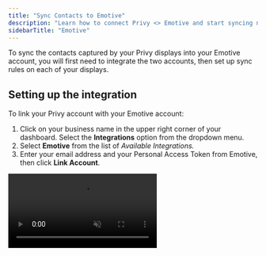 ```yaml
---
title: "Sync Contacts to Emotive"
description: "Learn how to connect Privy <> Emotive and start syncing new SMS contacts."
sidebarTitle: "Emotive"
---
```


To sync the contacts captured by your Privy displays into your Emotive account, you will first need to integrate the two accounts, then set up sync rules on each of your displays.

## Setting up the integration

To link your Privy account with your Emotive account:

1. Click on your business name in the upper right corner of your dashboard. Select the **Integrations** option from the dropdown menu.
2. Select **Emotive** from the list of _Available Integrations._
3. Enter your email address and your Personal Access Token from Emotive, then click **Link Account**.

<video autoPlay muted loop playsInline className="add-emotive-integration" src="/images/integrations/emotive-link-account.mp4" />

All set\! Emotive should now appear as a linked account in the _Authorized Accounts_ section.

<Accordion title="Need help finding your Personal Access Token in Emotive?" icon="circle-question">
  A Personal Access Token is also known as an "API Key" in Emotive. Your API Keys can be found by heading to **List Growth \> Integrations** on the left side of your Emotive dashboard.

  If you have an existing API Key, you can locate it on this page, then copy & paste it into the Personal Access Token field in Privy.

![](/images/integrations/emotive-locate-api-key.png)

  If you need to create a new API Key, you can do so by following these instructions:

  - If you're creating your very first API Key, select **Start Here** in the middle of the screen. If you have existing API Keys but you'd like to create a new one, click **Add New** in the upper right.
  - Customize your _Signup Flow Name _on the following screen.
  - Select your **Welcome Message** from the dropdown at the bottom of the page.
  - Click **Next** once you're ready, and copy your new API Key.

  <video autoPlay muted loop playsInline className="create-api-key-in-emotive" src="/images/integrations/emotive-create-api-key.mp4" />

</Accordion>

## Add a sync rule to your displays

To add a sync rule to a display so that the collected contacts sync to Emotive:

1. Navigate to **Convert** \> **All Displays**.
2. Select the display you’d like to sync and navigate to the **Settings** step of the display builder. 
3. Click to expand **Advanced Settings** at the bottom left of the page. Scroll to the **Sync Integrations** section.
4. Select **Emotive** from the dropdown menu, configure the presented options, and **Save**.

<video autoPlay muted loop playsInline className="add-image-to-email" src="/images/integrations/emotive-add-sync-rule.mp4" />

This display’s signups will now sync to Emotive\!

<Warning>
  **Note:** Sync rules must be set up for each individual display.
</Warning>

## Removing the integration

If you need to disconnect your Privy and Emotive accounts, follow these steps:

1. Click on your business name in the upper right corner of your Privy Dashboard. Select **Integrations** from the menu that appears.
2. Locate your Emotive integration under the _Authorized Accounts_ section and select the **Delete** icon.

<img
  height="200"
  src="/images/integrations/emotive-remove-integration.png"
/>